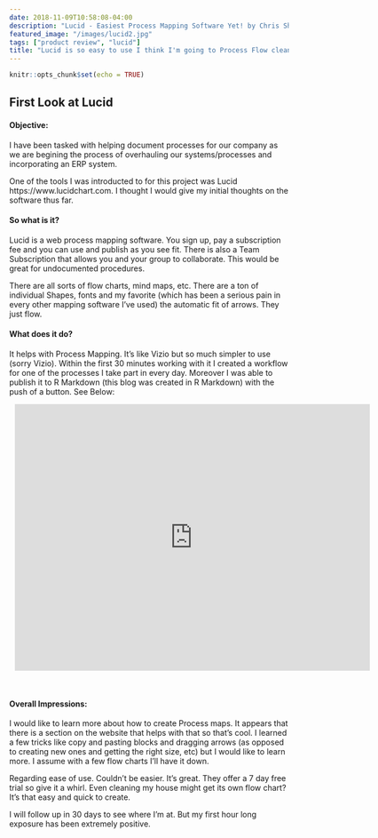 ```yaml
---
date: 2018-11-09T10:58:08-04:00
description: "Lucid - Easiest Process Mapping Software Yet! by Chris Shockley"
featured_image: "/images/lucid2.jpg"
tags: ["product review", "lucid"]
title: "Lucid is so easy to use I think I'm going to Process Flow cleaning my house."
---
```


```r
knitr::opts_chunk$set(echo = TRUE)
```

## First Look at Lucid

#### Objective:

I have been tasked with helping document processes for our company as we are begining the process of overhauling our systems/processes and incorporating an ERP system.  

One of the tools I was introducted to for this project was Lucid https://www.lucidchart.com.  I thought I would give my initial thoughts on the software thus far.  

#### So what is it?  

Lucid is a web process mapping software.  You sign up, pay a subscription fee and you can use and publish as you see fit.  There is also a Team Subscription that allows you and your group to collaborate.  This would be great for undocumented procedures.

There are all sorts of flow charts, mind maps, etc.  There are a ton of individual Shapes, fonts and my favorite (which has been a serious pain in every other mapping software I've used) the automatic fit of arrows.  They just flow.  



####  What does it do?

It helps with Process Mapping.  It's like Vizio but so much simpler to use (sorry Vizio).  Within the first 30 minutes working with it I created a workflow for one of the processes I take part in every day.  Moreover I was able to publish it to R Markdown (this blog was created in R Markdown) with the push of a button.  See Below:



<div style="width: 640px; height: 480px; margin: 10px; position: relative;"><iframe allowfullscreen frameborder="0" style="width:640px; height:480px" src="https://www.lucidchart.com/documents/embeddedchart/6ad8fd57-9b4a-4b3c-ac0a-42daaf4b7192" id="JA-qJ6DK-scX"></iframe></div>

<br>

####  Overall Impressions:

I would like to learn more about how to create Process maps.  It appears that there is a section on the website that helps with that so that's cool.  I learned a few tricks like copy and pasting blocks and dragging arrows (as opposed to creating new ones and getting the right size, etc) but I would like to learn more.  I assume with a few flow charts I'll have it down.  

Regarding ease of use.  Couldn't be easier.  It's great.  They offer a 7 day free trial so give it a whirl.  Even cleaning my house might get its own flow chart?  It's that easy and quick to create.  

I will follow up in 30 days to see where I'm at.  But my first hour long exposure has been extremely positive.  


